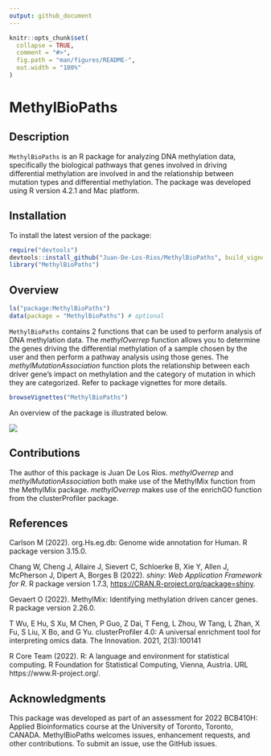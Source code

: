 ```yaml
---
output: github_document
---
```


<!-- README.md is generated from README.Rmd. Please edit that file -->

```r
knitr::opts_chunk$set(
  collapse = TRUE,
  comment = "#>",
  fig.path = "man/figures/README-",
  out.width = "100%"
)
```

# MethylBioPaths

<!-- badges: start -->
<!-- badges: end -->

## Description

`MethylBioPaths` is an R package for analyzing DNA methylation data, specifically the biological pathways that genes involved in driving differential methylation are involved in and the relationship between mutation types and differential methylation. The package was developed using R version 4.2.1 and Mac platform.

## Installation

To install the latest version of the package:

``` r
require("devtools")
devtools::install_github("Juan-De-Los-Rios/MethylBioPaths", build_vignettes = TRUE)
library("MethylBioPaths")
```

## Overview

``` r
ls("package:MethylBioPaths")
data(package = "MethylBioPaths") # optional
```
`MethylBioPaths` contains 2 functions that can be used to perform analysis of DNA methylation data. The *methylOverrep* function allows you to determine the genes driving the differential methylation of a sample chosen by the user and then perform a pathway analysis using those genes. The *methylMutationAssociation* function plots the relationship between each driver gene's impact on methylation and the category of mutation in which they are categorized. Refer to package vignettes for more details.

``` r
browseVignettes("MethylBioPaths")
```

An overview of the package is illustrated below.

![](./inst/extdata/bioPathsDiagram.png)

## Contributions

The author of this package is Juan De Los Rios. *methylOverrep* and *methylMutationAssociation* both make use of the MethylMix function from the MethylMix package. *methylOverrep* makes use of the enrichGO function from the clusterProfiler package.

## References

Carlson M (2022). org.Hs.eg.db: Genome wide annotation for Human. R package version 3.15.0.

Chang W, Cheng J, Allaire J, Sievert C, Schloerke B, Xie Y, Allen J, McPherson J, Dipert A, Borges B (2022). _shiny: Web Application Framework for R_. R package version 1.7.3, <https://CRAN.R-project.org/package=shiny>.

Gevaert O (2022). MethylMix: Identifying methylation driven cancer genes. R package version 2.26.0.

T Wu, E Hu, S Xu, M Chen, P Guo, Z Dai, T Feng, L Zhou, W Tang, L Zhan, X Fu, S Liu, X Bo, and G Yu. clusterProfiler 4.0: A universal enrichment tool for interpreting omics data. The Innovation. 2021, 2(3):100141

R Core Team (2022). R: A language and environment for statistical computing. R Foundation for Statistical Computing, Vienna, Austria. URL https://www.R-project.org/.

## Acknowledgments

This package was developed as part of an assessment for 2022 BCB410H: Applied Bioinformatics course at the University of Toronto, Toronto, CANADA. MethylBioPaths welcomes issues, enhancement requests, and other contributions. To submit an issue, use the GitHub issues.
